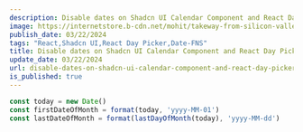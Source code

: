 ```yaml
---
description: Disable dates on Shadcn UI Calendar Component and React Day Picker.
image: https://internetstore.b-cdn.net/mohit/takeway-from-silicon-valley-bank-episode.png
publish_date: 03/22/2024
tags: "React,Shadcn UI,React Day Picker,Date-FNS"
title: Disable dates on Shadcn UI Calendar Component and React Day Picker
update_date: 03/22/2024
url: disable-dates-on-shadcn-ui-calendar-component-and-react-day-picker
is_published: true
---
```

```js
const today = new Date()
const firstDateOfMonth = format(today, 'yyyy-MM-01')
const lastDateOfMonth = format(lastDayOfMonth(today), 'yyyy-MM-dd')
```
